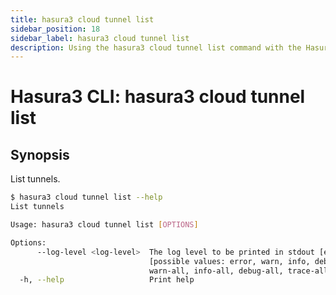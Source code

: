 ```yaml
---
title: hasura3 cloud tunnel list
sidebar_position: 18
sidebar_label: hasura3 cloud tunnel list
description: Using the hasura3 cloud tunnel list command with the Hasura CLI
---
```


# Hasura3 CLI: hasura3 cloud tunnel list 

## Synopsis
List tunnels.

```bash
$ hasura3 cloud tunnel list --help
List tunnels

Usage: hasura3 cloud tunnel list [OPTIONS]

Options:
      --log-level <log-level>  The log level to be printed in stdout [env: HASURA_CLI_LOG_LEVEL=]
                               [possible values: error, warn, info, debug, trace, error-all,
                               warn-all, info-all, debug-all, trace-all]
  -h, --help                   Print help
```

